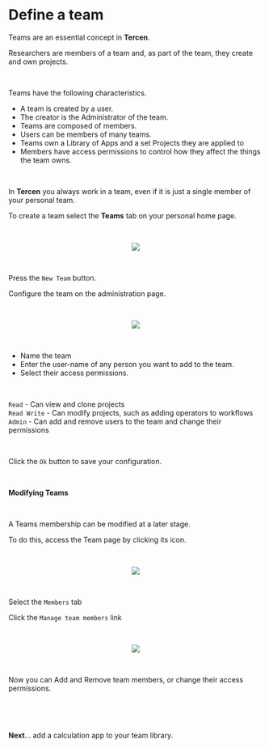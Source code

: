 # Define a team

Teams are an essential concept in __Tercen__. 

Researchers are members of a team and, as part of the team, they create and own projects. 

\

Teams have the following characteristics. 

* A team is created by a user.
* The creator is the Administrator of the team.
* Teams are composed of members.
* Users can be members of many teams.
* Teams own a Library of Apps and a set Projects they are applied to
* Members have access permissions to control how they affect the things the team owns.

\

In __Tercen__ you always work in a team, even if it is just a single member of your personal team.

To create a team select the __Teams__ tab on your personal home page. 

\

<center><img src="images/Defining_teams_NewTeam.png"></center>

\

Press the `New Team` button.

Configure the team on the administration page.

\

<center><img src="images/Defining_teams_DefineTeam.png"></center>

\

* Name the team
* Enter the user-name of any person you want to add to the team.
* Select their access permissions.

\

`Read`        - Can view and clone projects\
`Read Write`  - Can modify projects, such as adding operators to workflows\
`Admin`       - Can add and remove users to the team and change their permissions\

\

Click the `Ok` button to save your configuration.

\

__Modifying Teams__

\

A Teams membership can be modified at a later stage. 

To do this, access the Team page by clicking its icon.

\

<center><img src="images/Defining_teams_select_team.png"></center>

\

Select the `Members` tab

Click the `Manage team members` link

\

<center><img src="images/Defining_teams_modify_select.png"></center>

\

Now you can Add and Remove team members, or change their access permissions.

\

\

__Next__... add a calculation app to your team library.